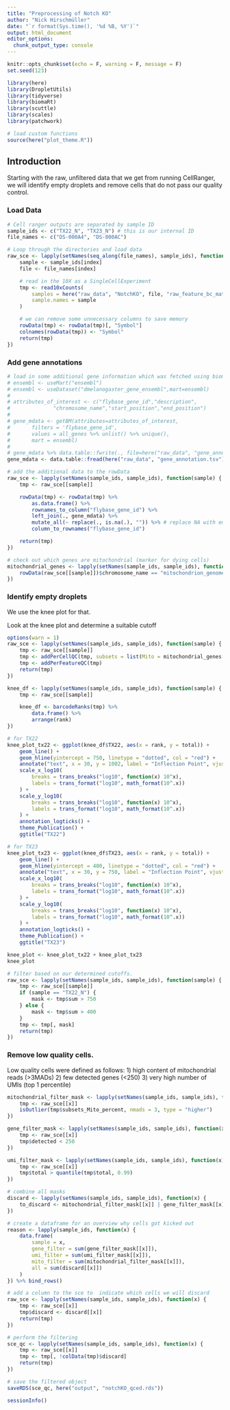 ```yaml
---
title: "Preprocessing of Notch KO"
author: "Nick Hirschmüller"
date: "`r format(Sys.time(), '%d %B, %Y')`"
output: html_document
editor_options: 
  chunk_output_type: console
---
```


```r
knitr::opts_chunk$set(echo = F, warning = F, message = F)
set.seed(123)
```


```r
library(here)
library(DropletUtils)
library(tidyverse)
library(biomaRt)
library(scuttle)
library(scales)
library(patchwork)

# load custom functions
source(here("plot_theme.R"))
```


## Introduction
Starting with the raw, unfiltered data that we get from running CellRanger, we will identify empty droplets and remove cells that do not pass our quality control.


### Load Data
```r
# Cell ranger outputs are separated by sample ID
sample_ids <- c("TX22_N", "TX23_N") # this is our internal ID
file_names <- c("DS-000A4", "DS-000AC")

# Loop through the directories and load data
raw_sce <- lapply(setNames(seq_along(file_names), sample_ids), function(index) {
    sample <- sample_ids[index]
    file <- file_names[index]

    # read in the 10X as a SingleCellExperiment
    tmp <- read10xCounts(
        samples = here("raw_data", "NotchKO", file, "raw_feature_bc_matrix"),
        sample.names = sample
    )

    # we can remove some unnecessary columns to save memory
    rowData(tmp) <- rowData(tmp)[, "Symbol"]
    colnames(rowData(tmp)) <- "Symbol"
    return(tmp)
})
```

### Add gene annotations
```r
# load in some additional gene information which was fetched using biomart.
# ensembl <- useMart("ensembl")
# ensembl <- useDataset("dmelanogaster_gene_ensembl",mart=ensembl)
#
# attributes_of_interest <- c("flybase_gene_id","description",
#              "chromosome_name","start_position","end_position")
#
# gene_mdata <- getBM(attributes=attributes_of_interest,
#       filters = 'flybase_gene_id',
#       values = all_genes %>% unlist() %>% unique(),
#       mart = ensembl)
#
# gene_mdata %>% data.table::fwrite(., file=here("raw_data", "gene_annotation.tsv"),sep="\t", row.names = F)
gene_mdata <- data.table::fread(here("raw_data", "gene_annotation.tsv"))

# add the additional data to the rowData
raw_sce <- lapply(setNames(sample_ids, sample_ids), function(sample) {
    tmp <- raw_sce[[sample]]

    rowData(tmp) <- rowData(tmp) %>%
        as.data.frame() %>%
        rownames_to_column("flybase_gene_id") %>%
        left_join(., gene_mdata) %>%
        mutate_all(~ replace(., is.na(.), "")) %>% # replace NA with empty value
        column_to_rownames("flybase_gene_id")

    return(tmp)
})

# check out which genes are mitochondrial (marker for dying cells)
mitochondrial_genes <- lapply(setNames(sample_ids, sample_ids), function(sample) {
    rowData(raw_sce[[sample]])$chromosome_name == "mitochondrion_genome"
})
```

### Identify empty droplets
We use the knee plot for that.

Look at the knee plot and determine a suitable cutoff
```r
options(warn = 1)
raw_sce <- lapply(setNames(sample_ids, sample_ids), function(sample) {
    tmp <- raw_sce[[sample]]
    tmp <- addPerCellQC(tmp, subsets = list(Mito = mitochondrial_genes[[sample]]))
    tmp <- addPerFeatureQC(tmp)
    return(tmp)
})

knee_df <- lapply(setNames(sample_ids, sample_ids), function(sample) {
    tmp <- raw_sce[[sample]]

    knee_df <- barcodeRanks(tmp) %>%
        data.frame() %>%
        arrange(rank)
})

# for TX22
knee_plot_tx22 <- ggplot(knee_df$TX22, aes(x = rank, y = total)) +
    geom_line() +
    geom_hline(yintercept = 750, linetype = "dotted", col = "red") +
    annotate("text", x = 30, y = 1002, label = "Inflection Point", vjust = -0.5, size = 3.3) +
    scale_x_log10(
        breaks = trans_breaks("log10", function(x) 10^x),
        labels = trans_format("log10", math_format(10^.x))
    ) +
    scale_y_log10(
        breaks = trans_breaks("log10", function(x) 10^x),
        labels = trans_format("log10", math_format(10^.x))
    ) +
    annotation_logticks() +
    theme_Publication() +
    ggtitle("TX22")

# for TX23
knee_plot_tx23 <- ggplot(knee_df$TX23, aes(x = rank, y = total)) +
    geom_line() +
    geom_hline(yintercept = 400, linetype = "dotted", col = "red") +
    annotate("text", x = 30, y = 750, label = "Inflection Point", vjust = -0.5, size = 3.3) +
    scale_x_log10(
        breaks = trans_breaks("log10", function(x) 10^x),
        labels = trans_format("log10", math_format(10^.x))
    ) +
    scale_y_log10(
        breaks = trans_breaks("log10", function(x) 10^x),
        labels = trans_format("log10", math_format(10^.x))
    ) +
    annotation_logticks() +
    theme_Publication() +
    ggtitle("TX23")

knee_plot <- knee_plot_tx22 + knee_plot_tx23
knee_plot

# filter based on our determined cutoffs.
raw_sce <- lapply(setNames(sample_ids, sample_ids), function(sample) {
    tmp <- raw_sce[[sample]]
    if (sample == "TX22_N") {
        mask <- tmp$sum > 750
    } else {
        mask <- tmp$sum > 400
    }
    tmp <- tmp[, mask]
    return(tmp)
})
```


### Remove low quality cells.
Low quality cells were defined as follows:
1) high content of mitochondrial reads (>3MADs)
2) few detected genes (<250)
3) very high number of UMIs (top 1 percentile)


```r
mitochondrial_filter_mask <- lapply(setNames(sample_ids, sample_ids), function(x) {
    tmp <- raw_sce[[x]]
    isOutlier(tmp$subsets_Mito_percent, nmads = 3, type = "higher")
})

gene_filter_mask <- lapply(setNames(sample_ids, sample_ids), function(x) {
    tmp <- raw_sce[[x]]
    tmp$detected < 250
})

umi_filter_mask <- lapply(setNames(sample_ids, sample_ids), function(x) {
    tmp <- raw_sce[[x]]
    tmp$total > quantile(tmp$total, 0.99)
})

# combine all masks
discard <- lapply(setNames(sample_ids, sample_ids), function(x) {
    to_discard <- mitochondrial_filter_mask[[x]] | gene_filter_mask[[x]] | umi_filter_mask[[x]]
})

# create a dataframe for an overview why cells got kicked out
reason <- lapply(sample_ids, function(x) {
    data.frame(
        sample = x,
        gene_filter = sum(gene_filter_mask[[x]]),
        umi_filter = sum(umi_filter_mask[[x]]),
        mito_filter = sum(mitochondrial_filter_mask[[x]]),
        all = sum(discard[[x]])
    )
}) %>% bind_rows()

# add a column to the sce to  indicate which cells we will discard
raw_sce <- lapply(setNames(sample_ids, sample_ids), function(x) {
    tmp <- raw_sce[[x]]
    tmp$discard <- discard[[x]]
    return(tmp)
})

# perform the filtering
sce_qc <- lapply(setNames(sample_ids, sample_ids), function(x) {
    tmp <- raw_sce[[x]]
    tmp <- tmp[, !colData(tmp)$discard]
    return(tmp)
})

# save the filtered object
saveRDS(sce_qc, here("output", "notchKO_qced.rds"))
```



```r
sessionInfo()
```

















